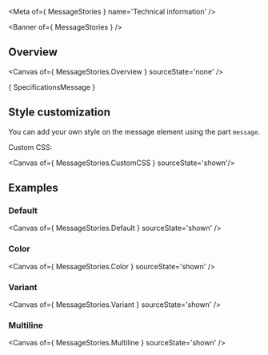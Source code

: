 
<Meta of={ MessageStories } name='Technical information' />

<Banner of={ MessageStories } />

## Overview

<Canvas of={ MessageStories.Overview } sourceState='none' />

<Markdown>{ SpecificationsMessage }</Markdown>

## Style customization

You can add your own style on the message element using the part `message`.

Custom CSS:

<Canvas of={ MessageStories.CustomCSS } sourceState='shown'/>

## Examples

### Default

<Canvas of={ MessageStories.Default } sourceState='shown' />

### Color
<Canvas of={ MessageStories.Color } sourceState='shown' />

### Variant
<Canvas of={ MessageStories.Variant } sourceState='shown' />

### Multiline
<Canvas of={ MessageStories.Multiline } sourceState='shown' />
